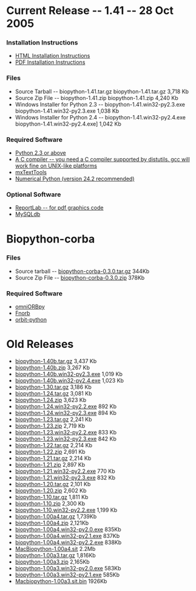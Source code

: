 = Current Release -- 1.41 -- 28 Oct 2005 =

=== Installation Instructions ===

* [[Installation.html|HTML Installation Instructions]]
* [[media:Installation.pdf|PDF Installation Instructions]]

=== Files ===

* Source Tarball -- biopython-1.41.tar.gz biopython-1.41.tar.gz 3,718 Kb
* Source Zip File -- biopython-1.41.zip biopython-1.41.zip 4,240 Kb
* Windows Installer for Python 2.3 -- biopython-1.41.win32-py2.3.exe biopython-1.41.win32-py2.3.exe 1,038 Kb
* Windows Installer for Python 2.4 -- biopython-1.41.win32-py2.4.exe biopython-1.41.win32-py2.4.exe] 1,042 Kb

=== Required Software ===

* [http://www.python.org Python 2.3 or above]
* [http://www.python.org/doc/current/inst/inst.html A C compiler -- you need a C compiler supported by distutils. gcc will work fine on UNIX-like platforms]
* [http://www.lemburg.com/files/python/mxTextTools.html mxTextTools]
* [http://sourceforge.net/projects/numpy Numerical Python (version 24.2 recommended)]

=== Optional Software ===

* [http://www.reportlab.org/downloads.html ReportLab -- for pdf graphics code]
* [http://sourceforge.net/projects/mysql-python MySQLdb]

= Biopython-corba =

=== Files ===

* Source tarball -- [http://biopython.open-bio.org/static/DIST/biopython-corba-0.3.0.tar.gz biopython-corba-0.3.0.tar.gz] 344Kb
* Source Zip File -- [http://biopython.open-bio.org/static/DIST/biopython-corba-0.3.0.zip biopython-corba-0.3.0.zip] 378Kb

=== Required Software ===

* [http://omniorb.sourceforge.net omniORBpy]
* [http://fnorb.sourceforge.net Fnorb]
* [http://sourceforge.net/projects/orbit-python orbit-python]

= Old Releases =

* [http://biopython.open-bio.org/static/DIST/biopython-1.40b.tar.gz biopython-1.40b.tar.gz] 3,437 Kb
* [http://biopython.open-bio.org/static/DIST/biopython-1.40b.zip biopython-1.40b.zip] 3,267 Kb
* [http://biopython.open-bio.org/static/DIST/biopython-1.40b.win32-py2.3.exe biopython-1.40b.win32-py2.3.exe] 1,019 Kb
* [http://biopython.open-bio.org/static/DIST/biopython-1.40b.win32-py2.4.exe biopython-1.40b.win32-py2.4.exe] 1,023 Kb
* [http://biopython.open-bio.org/static/DIST/biopython-1.30.tar.gz biopython-1.30.tar.gz] 3,186 Kb
* [http://biopython.open-bio.org/static/DIST/biopython-1.24.tar.gz biopython-1.24.tar.gz] 3,081 Kb
* [http://biopython.open-bio.org/static/DIST/biopython-1.24.zip biopython-1.24.zip] 3,623 Kb
* [http://biopython.open-bio.org/static/DIST/biopython-1.24.win32-py2.2.exe biopython-1.24.win32-py2.2.exe] 892 Kb
* [http://biopython.open-bio.org/static/DIST/biopython-1.24.win32-py2.3.exe biopython-1.24.win32-py2.3.exe] 894 Kb
* [http://biopython.open-bio.org/static/DIST/biopython-1.23.tar.gz biopython-1.23.tar.gz] 2,241 Kb
* [http://biopython.open-bio.org/static/DIST/biopython-1.23.zip biopython-1.23.zip] 2,719 Kb
* [http://biopython.open-bio.org/static/DIST/biopython-1.23.win32-py2.2.exe biopython-1.23.win32-py2.2.exe] 833 Kb
* [http://biopython.open-bio.org/static/DIST/biopython-1.23.win32-py2.3.exe biopython-1.23.win32-py2.3.exe] 842 Kb
* [http://biopython.open-bio.org/static/DIST/biopython-1.22.tar.gz biopython-1.22.tar.gz] 2,214 Kb
* [http://biopython.open-bio.org/static/DIST/biopython-1.22.zip biopython-1.22.zip] 2,691 Kb
* [http://biopython.open-bio.org/static/DIST/biopython-1.21.tar.gz biopython-1.21.tar.gz] 2,214 Kb
* [http://biopython.open-bio.org/static/DIST/biopython-1.21.zip biopython-1.21.zip] 2,897 Kb
* [http://biopython.open-bio.org/static/DIST/biopython-1.21.win32-py2.2.exe biopython-1.21.win32-py2.2.exe] 770 Kb
* [http://biopython.open-bio.org/static/DIST/biopython-1.21.win32-py2.3.exe biopython-1.21.win32-py2.3.exe] 832 Kb
* [http://biopython.open-bio.org/static/DIST/biopython-1.20.tar.gz biopython-1.20.tar.gz] 2,101 Kb
* [http://biopython.open-bio.org/static/DIST/biopython-1.20.zip biopython-1.20.zip] 2,602 Kb
* [http://biopython.open-bio.org/static/DIST/biopython-1.10.tar.gz biopython-1.10.tar.gz] 1,811 Kb
* [http://biopython.open-bio.org/static/DIST/biopython-1.10.zip biopython-1.10.zip] 2,300 Kb
* [http://biopython.open-bio.org/static/DIST/biopython-1.10.win32-py2.2.exe biopython-1.10.win32-py2.2.exe] 1,199 Kb
* [http://biopython.open-bio.org/static/DIST/biopython-1.00a4.tar.gz biopython-1.00a4.tar.gz] 1,739Kb
* [http://biopython.open-bio.org/static/DIST/biopython-1.00a4.zip biopython-1.00a4.zip] 2,121Kb
* [http://biopython.open-bio.org/static/DIST/biopython-1.00a4.win32-py2.0.exe biopython-1.00a4.win32-py2.0.exe] 835Kb
* [http://biopython.open-bio.org/static/DIST/biopython-1.00a4.win32-py2.1.exe biopython-1.00a4.win32-py2.1.exe] 837Kb
* [http://biopython.open-bio.org/static/DIST/biopython-1.00a4.win32-py2.2.exe biopython-1.00a4.win32-py2.2.exe] 838Kb
* [http://biopython.open-bio.org/static/DIST/MacBiopython-1.00a4.sit MacBiopython-1.00a4.sit] 2.2Mb
* [http://biopython.open-bio.org/static/DIST/biopython-1.00a3.tar.gz biopython-1.00a3.tar.gz] 1,816Kb
* [http://biopython.open-bio.org/static/DIST/biopython-1.00a3.zip biopython-1.00a3.zip] 2,165Kb
* [http://biopython.open-bio.org/static/DIST/biopython-1.00a3.win32-py2.0.exe biopython-1.00a3.win32-py2.0.exe] 583Kb
* [http://biopython.open-bio.org/static/DIST/biopython-1.00a3.win32-py2.1.exe biopython-1.00a3.win32-py2.1.exe] 585Kb
* [http://biopython.open-bio.org/static/DIST/Macbiopython-1.00a3.sit.bin Macbiopython-1.00a3.sit.bin] 1926Kb